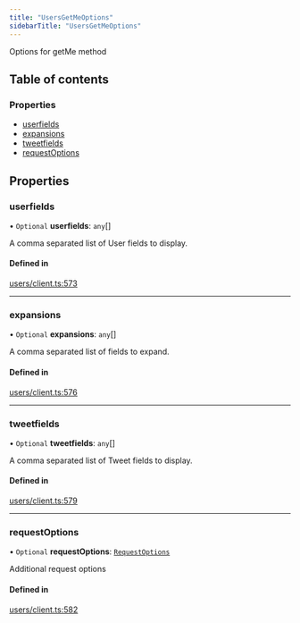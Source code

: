 ```yaml
---
title: "UsersGetMeOptions"
sidebarTitle: "UsersGetMeOptions"
---
```


Options for getMe method

## Table of contents

### Properties

- [userfields](/xdks/typescript/reference/interfaces/UsersGetMeOptions#userfields)
- [expansions](/xdks/typescript/reference/interfaces/UsersGetMeOptions#expansions)
- [tweetfields](/xdks/typescript/reference/interfaces/UsersGetMeOptions#tweetfields)
- [requestOptions](/xdks/typescript/reference/interfaces/UsersGetMeOptions#requestoptions)

## Properties

### userfields

• `Optional` **userfields**: `any`[]

A comma separated list of User fields to display.

#### Defined in

[users/client.ts:573](https://github.com/xdevplatform/xdk/blob/298ca9350d035e40e7c8ee0753c50052819a41e2/xdk/typescript/src/users/client.ts#L573)

___

### expansions

• `Optional` **expansions**: `any`[]

A comma separated list of fields to expand.

#### Defined in

[users/client.ts:576](https://github.com/xdevplatform/xdk/blob/298ca9350d035e40e7c8ee0753c50052819a41e2/xdk/typescript/src/users/client.ts#L576)

___

### tweetfields

• `Optional` **tweetfields**: `any`[]

A comma separated list of Tweet fields to display.

#### Defined in

[users/client.ts:579](https://github.com/xdevplatform/xdk/blob/298ca9350d035e40e7c8ee0753c50052819a41e2/xdk/typescript/src/users/client.ts#L579)

___

### requestOptions

• `Optional` **requestOptions**: [`RequestOptions`](/xdks/typescript/reference/interfaces/RequestOptions)

Additional request options

#### Defined in

[users/client.ts:582](https://github.com/xdevplatform/xdk/blob/298ca9350d035e40e7c8ee0753c50052819a41e2/xdk/typescript/src/users/client.ts#L582)
